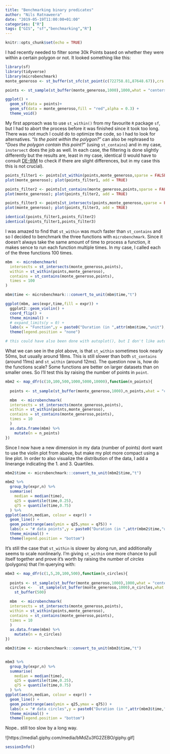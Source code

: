 ```yaml
---
title: "Benchmarking binary predicates"
author: "Nils Ratnaweera"
date: "2019-05-19T11:00:00+01:00"
categories: ["R"]
tags: ["GIS", "sf","benchmarking","R"]
---
```


```r
knitr::opts_chunk$set(echo = TRUE)
```


I had recently needed to filter some 30k Points based on whether they were within a certain polygon or not. It looked something like this:
```r

library(sf)
library(tidyverse)
library(microbenchmark)
monte_generoso <- st_buffer(st_sfc(st_point(c(722758.81,87648.67)),crs = 21781),1000)

points <- st_sample(st_buffer(monte_generoso,1000),1000,what = "centers")

ggplot() + 
  geom_sf(data = points)+
  geom_sf(data = monte_generoso,fill = "red",alpha = 0.3) + 
  theme_void()


```

My first approach was to use `st_within()` from my favourite `R` package `sf`, but I had to abort the process before it was finished since it took too long. There was not much I could do to optimize the code, so I had to look for alternatives. "_Is the point *within* the polygon?_" can also be rephrased to "_Does the polygon *contain* this point?_" (using `st_contains`) and in my case, `instersect` does the job as well. In each case, the filtering is done slightly differently but the results are, least in my case, identical (I would have to consult [DE-9IM](https://en.wikipedia.org/wiki/DE-9IM) to check if there are slight differences, but in my case this this is not crucial). 


```r
points_filter1 <- points[st_within(points,monte_generoso,sparse = FALSE)[,1]]
plot(monte_generoso); plot(points_filter1, add = TRUE)

points_filter2 <- points[st_contains(monte_generoso,points,sparse = FALSE)[1,]]
plot(monte_generoso); plot(points_filter2, add = TRUE)

points_filter3 <- points[st_intersects(points,monte_generoso,sparse = FALSE)[,1]]
plot(monte_generoso); plot(points_filter3, add = TRUE)

identical(points_filter1,points_filter2)
identical(points_filter1,points_filter3)
```

I was amazed to find that `st_within` was much faster than `st_contains` and so I decided to benchmark the three functions with `microbenchmark`. Since it doesn't always take the same amount of time to process a function, it makes sence to run each function multiple times. In my case, I called each of the three functions 100 times.


```r
mbm  <- microbenchmark(
  intersects = st_intersects(monte_generoso,points),
  within = st_within(points,monte_generoso),
  contains = st_contains(monte_generoso,points),
  times = 100
)

mbm$time <- microbenchmark:::convert_to_unit(mbm$time,"t")

ggplot(mbm, aes(expr,time,fill = expr)) +
  ggplot2::geom_violin() +
  coord_flip() +
  theme_minimal() +
  # expand_limits(y = 0) +
  labs(x = "Function",y = paste0("Duration (in ",attr(mbm$time,"unit"),")")) +
  theme(legend.position = "none")

# this could have also been done with autoplot(), but I don't like automated plottnig functions.

```

What we can see in the plot above, is that `st_within` sometimes took nearly 50ms, but usually around 18ms. This is still slower than both `st_contains` (around 11ms) and `st_within` (around 12ms). The question now is, how do the functions scale? Some functions are better on larger datasets than on smaller ones. So I'll test this by raising the number of points in `point`.


```r
mbm2 <- map_dfr(c(10,100,500,1000,5000,10000),function(n_points){
  
  points <- st_sample(st_buffer(monte_generoso,1000),n_points,what = "centers")

  mbm  <- microbenchmark(
  intersects = st_intersects(monte_generoso,points),
  within = st_within(points,monte_generoso),
  contains = st_contains(monte_generoso,points),
  times = 10
  )
  as.data.frame(mbm) %>%
    mutate(n = n_points)
})
```

Since I now have a new dimension in my data (number of points) dont want to use the violin plot from above, but make my plot more compact using a line plot. In order to also visualize the distribution of the data, I add a linerange indicating the 1. and 3. Quartiles.

```r
mbm2$time <- microbenchmark:::convert_to_unit(mbm2$time,"t")

mbm2 %>%
  group_by(expr,n) %>%
  summarise(
    median = median(time),
    q25 = quantile(time,0.25),
    q75 = quantile(time,0.75)
  ) %>%
ggplot(aes(n,median, colour = expr)) +
  geom_line() +
  geom_pointrange(aes(ymin = q25,ymax = q75)) +
  labs(x = "# data points",y = paste0("Duration (in ",attr(mbm2$time,"unit"),")"), colour = "Binary Predicate Operation") +
  theme_minimal() +
  theme(legend.position = "bottom") 

```

It's still the case that `st_within` is slower by  along run, and additionally seems to scale nonlinearly. I'm giving `st_within` one more chance to pull itself together and prove it's worth by raising the number of _circles_ (polygons) that I'm querying with:

```r


mbm3 <- map_dfr(c(1,5,20,100,500),function(n_circles){
  
  points <- st_sample(st_buffer(monte_generoso,1000),1000,what = "centers")
  circles <-   st_sample(st_buffer(monte_generoso,1000),n_circles,what = "centers") %>%
    st_buffer(500)

  mbm  <- microbenchmark(
  intersects = st_intersects(monte_generoso,points),
  within = st_within(points,monte_generoso),
  contains = st_contains(monte_generoso,points),
  times = 10
  )
  as.data.frame(mbm) %>%
    mutate(n = n_circles)
})

mbm3$time <- microbenchmark:::convert_to_unit(mbm3$time,"t")


mbm3 %>%
  group_by(expr,n) %>%
  summarise(
    median = median(time),
    q25 = quantile(time,0.25),
    q75 = quantile(time,0.75)
  ) %>%
ggplot(aes(n,median, colour = expr)) +
  geom_line() +
  geom_pointrange(aes(ymin = q25,ymax = q75)) +
  labs(x = "# data circles",y = paste0("Duration (in ",attr(mbm3$time,"unit"),")"), colour = "Binary Predicate Operation") +
  theme_minimal() +
  theme(legend.position = "bottom") 

```

Nope.. still too slow by a long way. 

![https://media1.giphy.com/media/bMdZu3fG2ZEBO/giphy.gif]

```r
sessionInfo()
```

